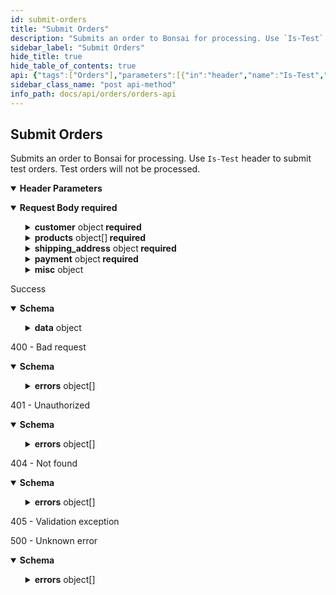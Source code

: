 ```yaml
---
id: submit-orders
title: "Submit Orders"
description: "Submits an order to Bonsai for processing. Use `Is-Test` header to submit test orders. Test orders will not be processed."
sidebar_label: "Submit Orders"
hide_title: true
hide_table_of_contents: true
api: {"tags":["Orders"],"parameters":[{"in":"header","name":"Is-Test","required":false,"schema":{"type":"string","enum":["snVkcxXoVy*FJbka6L9w"]}}],"requestBody":{"content":{"application/json":{"schema":{"type":"object","required":["customer","products","shipping_address","payment"],"properties":{"customer_id":{"type":"string","nullable":true,"description":"Unique customer identifier.","example":"7513594"},"customer":{"type":"object","required":["email","first_name","last_name"],"properties":{"email":{"type":"string","format":"email","description":"Customer email address. We will be using this email to update the customer about their order","example":"qa@shopbonsai.ca"},"first_name":{"type":"string","description":"Customer first name.","example":"Eddy"},"last_name":{"type":"string","description":"Customer last name.","example":"Bonsai"}}},"products":{"type":"array","minItems":1,"items":{"type":"object","required":["public_id","variant_id","quantity"],"properties":{"public_id":{"type":"string","description":"ID of the product","example":"clad6pg5z00eu012gfz7hfm92"},"variant_id":{"type":"string","description":"ID of the product variant.","example":"M00679529706740"},"quantity":{"type":"number","format":"float","minimum":1,"description":"Quantity of the product variant in the cart","example":1}}}},"shipping_address":{"type":"object","required":["first_name","last_name","address1","city","country","zip"],"properties":{"first_name":{"type":"string","description":"Customer first name.","example":"Eddy"},"last_name":{"type":"string","description":"Customer last name.","example":"Bonsai"},"address1":{"type":"string","description":"The street address of the shipping address.","example":"351 E 103rd St"},"address2":{"type":"string","nullable":true,"description":"An optional additional field for the street address of the shipping address.","example":"Whitecastle"},"city":{"type":"string","description":"The city, town, or village of the shipping address.","example":"New York"},"country":{"type":"string","description":"The two-letter code (ISO 3166-1 format) for the country of the shipping address.","example":"US"},"name":{"type":"string","description":"Full name.","example":"Eddy Bonsai"},"province":{"type":"string","nullable":true,"description":"The two-letter abbreviation of the region of the shipping address.","example":"NY"},"phone":{"type":"string","description":"The phone number at the shipping address.","example":"555-625-1199"},"zip":{"type":"string","description":"The postal code (zip, postcode, Eircode, …) of the shipping address.","example":"10029"}}},"payment":{"type":"object","required":["method","token"],"properties":{"method":{"type":"string","enum":["credit card","afterpay","external payment"],"description":"Payment method used to pay for the order.","example":"credit card"},"token":{"type":"string","description":"Stripe token for the payment","example":"tok_us"},"amounts":{"type":"object","required":["shipping","taxes","goods"],"properties":{"shipping":{"type":"number","format":"float","description":"Total amount of shipping costs."},"taxes":{"type":"number","format":"float","description":"The amount of taxes to be paid, in dollars."},"goods":{"type":"number","format":"float","description":"The amount of goods to be paid, in dollars."}},"description":"Amounts for the order. Required only for `external payment` method."}}},"misc":{"type":"object","properties":{"data":{"type":"object","properties":{}}},"description":"Miscellaneous data for the order. For example, analytics data."}}}}},"required":true},"responses":{"200":{"description":"Success","content":{"application/json":{"schema":{"properties":{"data":{"type":"object","required":["customer"],"properties":{"marketing":{"type":"object","properties":{"buyer_accepts_marketing":{"type":"boolean"}}},"customer":{"type":"object","required":["email","first_name","last_name"],"properties":{"email":{"type":"string","format":"email","description":"Customer email address. We will be using this email to update the customer about their order","example":"qa@shopbonsai.ca"},"first_name":{"type":"string","description":"Customer first name.","example":"Eddy"},"last_name":{"type":"string","description":"Customer last name.","example":"Bonsai"}}},"financial_status":{"type":"string","enum":["authorized","paid","partially_paid","partially_refunded","pending","voided"],"nullable":true,"description":"Financial status of order.","example":"authorized"},"fulfillment_status":{"type":"string","enum":["pending","fulfilled","Partially Fulfilled","cancelled","sent to merchant","failed (merchant)","failed (unknown)","failed (payment)","cancelled (payment)","failed (payment validation)","payment successful","failed (inventory)","failed (inventory - related)"],"nullable":true,"description":"Whether order has been fulfilled.","example":"fulfilled"},"email":{"type":"string","format":"email","description":"Email of the customer","example":"qa@shopbonsai.ca"},"shipping_address":{"type":"object","required":["first_name","last_name","address1","city","country","zip"],"properties":{"first_name":{"type":"string","description":"Customer first name.","example":"Eddy"},"last_name":{"type":"string","description":"Customer last name.","example":"Bonsai"},"address1":{"type":"string","description":"The street address of the shipping address.","example":"351 E 103rd St"},"address2":{"type":"string","nullable":true,"description":"An optional additional field for the street address of the shipping address.","example":"Whitecastle"},"city":{"type":"string","description":"The city, town, or village of the shipping address.","example":"New York"},"country":{"type":"string","description":"The two-letter code (ISO 3166-1 format) for the country of the shipping address.","example":"US"},"name":{"type":"string","description":"Full name.","example":"Eddy Bonsai"},"province":{"type":"string","nullable":true,"description":"The two-letter abbreviation of the region of the shipping address.","example":"NY"},"phone":{"type":"string","description":"The phone number at the shipping address.","example":"555-625-1199"},"zip":{"type":"string","description":"The postal code (zip, postcode, Eircode, …) of the shipping address.","example":"10029"}}},"shipping_lines":{"type":"object","required":["title","code","price","source"],"properties":{"title":{"type":"string","description":"The title of the shipping method.","example":"Small Packet International Air"},"code":{"type":"string","description":"A reference to the shipping method.","example":"INT.TP"},"price":{"type":"number","format":"float","description":"The price of this shipping method in the shop currency. Can not be negative.","example":20},"source":{"type":"string","description":"The source of the shipping method.","example":"canada_post"},"tax":{"type":"number","format":"float","nullable":true,"description":"Taxes for a specific shipping line.","example":12.45}}},"duties_lines":{"type":"object","properties":{"title":{"type":"string","description":"Specific type of duties","example":"FL county duty"},"price":{"type":"number","format":"float","description":"Amount for duties.","example":12.45},"currency":{"type":"string","description":"The three-letter code (ISO 4217 format) for the shop currency.","example":"CAD"}}},"metafields":{"type":"array","items":{"type":"object","properties":{"key":{"type":"string","description":"The name of the metafield.","example":"warehouse"},"value":{"type":"string","description":"The information to be stored as metadata.","example":"25"},"value_type":{"type":"string","description":"The metafield information type. Valid values: string, integer, json_string.","example":"integer"},"namespace":{"type":"string","description":"A container for a set of metafields.","example":"inventory"}}}},"line_items":{"type":"array","items":{"type":"object","required":["name","product_id","variant_id","public_id","price","quantity","requires_shipping"],"properties":{"name":{"type":"string","description":"The title of the product.","example":"Nike Air Jordan"},"product_id":{"type":"string","description":"Unique product identifier.","example":"7513594"},"variant_sku":{"type":"string","nullable":true,"description":"variant sku.","example":"7513594"},"variant_id":{"type":"string","description":"The ID of the product variant.","example":"4264112"},"public_id":{"type":"string","description":"Public id of line item.","example":"cjld2cyuq0000t3rmniod1foy"},"price":{"type":"number","format":"float","description":"The price of the item before discounts have been applied in the shop currency.","example":10},"quantity":{"type":"number","format":"float","description":"The number of items that were purchased.","example":1},"requires_shipping":{"type":"boolean","description":"Indicate whether product requires shipping.","example":true},"properties":{"type":"object","properties":{"name":{"type":"string","description":"Name of product property.","example":"custom engraving"},"value":{"type":"string","description":"Value of product property.","example":"Happy Birthday Mom!"}}}}}},"currency":{"type":"string","description":"The three-letter code (ISO 4217 format) for the shop currency.","example":"CAD"},"public_id":{"type":"string","description":"Public id of customer order.","example":"cjld2cyuq0000t3rmniod1foy"},"note_attributes":{"type":"array","items":{"type":"object","properties":{"name":{"type":"string","description":"Unique name for order note.","example":"remark"},"value":{"type":"string","description":"Actual note value.","example":"Customer changed their mind."}}}},"token":{"type":"string","description":"A unique token for the order.","example":"b1946ac92492d2347c6235b4d2611184"},"discount_codes":{"type":"array","items":{"type":"object","properties":{"amount":{"type":"number","format":"float","description":"Discount amount.","example":12},"type":{"type":"string","description":"Discount type.","example":"fixed_amount"},"code":{"type":"string","description":"The discount code that customers use at checkout.","example":"SUMMERSALE10OFF"}}}},"merchant_revenue":{"type":"number","format":"float","description":"Merchant revenue.","example":17.98},"total_tax":{"type":"number","format":"float","description":"Total amount of taxes to be paid.","example":12.25},"raw_order":{"description":"Original order details.","example":"{ _id: ... }"},"merchant_country":{"type":"string","description":"The merchant country.","example":"CA"},"partner_id":{"type":"string","description":"This is the public ID of the partner that the sale will be attributed to.","example":"ck865cyk00000xlzo0ftpawme"},"incrementalId":{"type":"number","format":"float","description":"Send an order number if needed.","example":25465},"billing_address":{"type":"object","required":["first_name","last_name","address1","city","country","zip"],"properties":{"first_name":{"type":"string","description":"Customer first name.","example":"Eddy"},"last_name":{"type":"string","description":"Customer last name.","example":"Bonsai"},"address1":{"type":"string","description":"The street address of the shipping address.","example":"351 E 103rd St"},"address2":{"type":"string","nullable":true,"description":"An optional additional field for the street address of the shipping address.","example":"Whitecastle"},"city":{"type":"string","description":"The city, town, or village of the shipping address.","example":"New York"},"country":{"type":"string","description":"The two-letter code (ISO 3166-1 format) for the country of the shipping address.","example":"US"},"name":{"type":"string","description":"Full name.","example":"Eddy Bonsai"},"province":{"type":"string","nullable":true,"description":"The two-letter abbreviation of the region of the shipping address.","example":"NY"},"phone":{"type":"string","description":"The phone number at the shipping address.","example":"555-625-1199"},"zip":{"type":"string","description":"The postal code (zip, postcode, Eircode, …) of the shipping address.","example":"10029"}}}}}},"type":"object"}}}},"400":{"description":"400 - Bad request","content":{"application/json":{"schema":{"type":"object","properties":{"errors":{"type":"array","items":{"type":"object","required":["status","detail","title"],"properties":{"status":{"type":"number","format":"float","example":500},"detail":{"type":"string","nullable":true,"example":"Fatal issue"},"title":{"type":"string","example":"Unknown error"}},"example":{"status":400,"detail":"","title":"Bad input request"}}}},"description":"Provided input is invalid"}}}},"401":{"description":"401 - Unauthorized","content":{"application/json":{"schema":{"type":"object","properties":{"errors":{"type":"array","items":{"type":"object","required":["status","detail","title"],"properties":{"status":{"type":"number","format":"float","example":500},"detail":{"type":"string","nullable":true,"example":"Fatal issue"},"title":{"type":"string","example":"Unknown error"}},"example":{"status":401,"detail":"","title":"Authentication information is missing or invalid"}}}},"description":"Authentication information is missing or invalid"}}}},"404":{"description":"404 - Not found","content":{"application/json":{"schema":{"type":"object","properties":{"errors":{"type":"array","items":{"type":"object","required":["status","detail","title"],"properties":{"status":{"type":"number","format":"float","example":500},"detail":{"type":"string","nullable":true,"example":"Fatal issue"},"title":{"type":"string","example":"Unknown error"}},"example":{"status":404,"detail":"","title":"Not Found"}}}},"description":"Not Found"}}}},"405":{"description":"405 - Validation exception"},"5XX":{"description":"500 - Unknown error","content":{"application/json":{"schema":{"type":"object","properties":{"errors":{"type":"array","items":{"type":"object","required":["status","detail","title"],"properties":{"status":{"type":"number","format":"float","example":500},"detail":{"type":"string","nullable":true,"example":"Fatal issue"},"title":{"type":"string","example":"Unknown error"}},"example":{"status":500,"detail":"","title":"Unknown error"}}}},"description":"Unknown error"}}}}},"description":"Submits an order to Bonsai for processing. Use `Is-Test` header to submit test orders. Test orders will not be processed.","method":"post","path":"/V1/submit","servers":[{"url":"https://api.shopbonsai.ca/orders"}],"security":[{"APIKeyHeader":[]}],"securitySchemes":{"APIKeyHeader":{"type":"apiKey","name":"API-Key","in":"header"}},"jsonRequestBodyExample":{"customer_id":"7513594","customer":{"email":"qa@shopbonsai.ca","first_name":"Eddy","last_name":"Bonsai"},"products":[{"public_id":"clad6pg5z00eu012gfz7hfm92","variant_id":"M00679529706740","quantity":1}],"shipping_address":{"first_name":"Eddy","last_name":"Bonsai","address1":"351 E 103rd St","address2":"Whitecastle","city":"New York","country":"US","name":"Eddy Bonsai","province":"NY","phone":"555-625-1199","zip":"10029"},"payment":{"method":"credit card","token":"tok_us","amounts":{"shipping":0,"taxes":0,"goods":0}},"misc":{"data":{}}},"info":{"title":"Orders API","description":"Defines the APIs that are accessed by External Stores","version":"1.21.41","contact":{"email":"developers@shopbonsai.ca"}},"postman":{"name":"Submit Orders","description":{"content":"Submits an order to Bonsai for processing. Use `Is-Test` header to submit test orders. Test orders will not be processed.","type":"text/plain"},"url":{"path":["V1","submit"],"host":["{{baseUrl}}"],"query":[],"variable":[]},"header":[{"disabled":false,"description":{"content":"","type":"text/plain"},"key":"Is-Test","value":""},{"key":"Content-Type","value":"application/json"},{"key":"Accept","value":"application/json"}],"method":"POST","body":{"mode":"raw","raw":"\"\"","options":{"raw":{"language":"json"}}}}}
sidebar_class_name: "post api-method"
info_path: docs/api/orders/orders-api
---
```



## Submit Orders



Submits an order to Bonsai for processing. Use `Is-Test` header to submit test orders. Test orders will not be processed.

<details style={{"marginBottom":"1rem"}} data-collapsed={false} open={true}><summary style={{}}><strong>Header Parameters</strong></summary><div><ul><ParamsItem className={"paramsItem"} param={{"in":"header","name":"Is-Test","required":false,"schema":{"type":"string","enum":["snVkcxXoVy*FJbka6L9w"]}}}></ParamsItem></ul></div></details><MimeTabs><TabItem label={"application/json"} value={"application/json-schema"}><details style={{}} data-collapsed={false} open={true}><summary style={{"textAlign":"left"}}><strong>Request Body</strong><strong style={{"fontSize":"var(--ifm-code-font-size)","color":"var(--openapi-required)"}}> required</strong></summary><div style={{"textAlign":"left","marginLeft":"1rem"}}></div><ul style={{"marginLeft":"1rem"}}><SchemaItem collapsible={false} name={"customer_id"} required={false} schemaDescription={"Unique customer identifier."} schemaName={"string"} qualifierMessage={undefined} defaultValue={undefined}></SchemaItem><SchemaItem collapsible={true} className={"schemaItem"}><details style={{}}><summary style={{}}><strong>customer</strong><span style={{"opacity":"0.6"}}> object</span><strong style={{"fontSize":"var(--ifm-code-font-size)","color":"var(--openapi-required)"}}> required</strong></summary><div style={{"marginLeft":"1rem"}}><SchemaItem collapsible={false} name={"email"} required={true} schemaDescription={"Customer email address. We will be using this email to update the customer about their order"} schemaName={"email"} qualifierMessage={undefined} defaultValue={undefined}></SchemaItem><SchemaItem collapsible={false} name={"first_name"} required={true} schemaDescription={"Customer first name."} schemaName={"string"} qualifierMessage={undefined} defaultValue={undefined}></SchemaItem><SchemaItem collapsible={false} name={"last_name"} required={true} schemaDescription={"Customer last name."} schemaName={"string"} qualifierMessage={undefined} defaultValue={undefined}></SchemaItem></div></details></SchemaItem><SchemaItem collapsible={true} className={"schemaItem"}><details style={{}}><summary style={{}}><strong>products</strong><span style={{"opacity":"0.6"}}> object[]</span><strong style={{"fontSize":"var(--ifm-code-font-size)","color":"var(--openapi-required)"}}> required</strong></summary><div style={{"marginLeft":"1rem"}}><div style={{"marginTop":".5rem","marginBottom":".5rem"}}>

**Possible values:** `>= 1`

</div><SchemaItem collapsible={false} name={"public_id"} required={true} schemaDescription={"ID of the product"} schemaName={"string"} qualifierMessage={undefined} defaultValue={undefined}></SchemaItem><SchemaItem collapsible={false} name={"variant_id"} required={true} schemaDescription={"ID of the product variant."} schemaName={"string"} qualifierMessage={undefined} defaultValue={undefined}></SchemaItem><SchemaItem collapsible={false} name={"quantity"} required={true} schemaDescription={"Quantity of the product variant in the cart"} schemaName={"float"} qualifierMessage={"**Possible values:** `>= 1`"} defaultValue={undefined}></SchemaItem></div></details></SchemaItem><SchemaItem collapsible={true} className={"schemaItem"}><details style={{}}><summary style={{}}><strong>shipping_address</strong><span style={{"opacity":"0.6"}}> object</span><strong style={{"fontSize":"var(--ifm-code-font-size)","color":"var(--openapi-required)"}}> required</strong></summary><div style={{"marginLeft":"1rem"}}><SchemaItem collapsible={false} name={"first_name"} required={true} schemaDescription={"Customer first name."} schemaName={"string"} qualifierMessage={undefined} defaultValue={undefined}></SchemaItem><SchemaItem collapsible={false} name={"last_name"} required={true} schemaDescription={"Customer last name."} schemaName={"string"} qualifierMessage={undefined} defaultValue={undefined}></SchemaItem><SchemaItem collapsible={false} name={"address1"} required={true} schemaDescription={"The street address of the shipping address."} schemaName={"string"} qualifierMessage={undefined} defaultValue={undefined}></SchemaItem><SchemaItem collapsible={false} name={"address2"} required={false} schemaDescription={"An optional additional field for the street address of the shipping address."} schemaName={"string"} qualifierMessage={undefined} defaultValue={undefined}></SchemaItem><SchemaItem collapsible={false} name={"city"} required={true} schemaDescription={"The city, town, or village of the shipping address."} schemaName={"string"} qualifierMessage={undefined} defaultValue={undefined}></SchemaItem><SchemaItem collapsible={false} name={"country"} required={true} schemaDescription={"The two-letter code (ISO 3166-1 format) for the country of the shipping address."} schemaName={"string"} qualifierMessage={undefined} defaultValue={undefined}></SchemaItem><SchemaItem collapsible={false} name={"name"} required={false} schemaDescription={"Full name."} schemaName={"string"} qualifierMessage={undefined} defaultValue={undefined}></SchemaItem><SchemaItem collapsible={false} name={"province"} required={false} schemaDescription={"The two-letter abbreviation of the region of the shipping address."} schemaName={"string"} qualifierMessage={undefined} defaultValue={undefined}></SchemaItem><SchemaItem collapsible={false} name={"phone"} required={false} schemaDescription={"The phone number at the shipping address."} schemaName={"string"} qualifierMessage={undefined} defaultValue={undefined}></SchemaItem><SchemaItem collapsible={false} name={"zip"} required={true} schemaDescription={"The postal code (zip, postcode, Eircode, …) of the shipping address."} schemaName={"string"} qualifierMessage={undefined} defaultValue={undefined}></SchemaItem></div></details></SchemaItem><SchemaItem collapsible={true} className={"schemaItem"}><details style={{}}><summary style={{}}><strong>payment</strong><span style={{"opacity":"0.6"}}> object</span><strong style={{"fontSize":"var(--ifm-code-font-size)","color":"var(--openapi-required)"}}> required</strong></summary><div style={{"marginLeft":"1rem"}}><SchemaItem collapsible={false} name={"method"} required={true} schemaDescription={"Payment method used to pay for the order."} schemaName={"string"} qualifierMessage={"**Possible values:** [`credit card`, `afterpay`, `external payment`]"} defaultValue={undefined}></SchemaItem><SchemaItem collapsible={false} name={"token"} required={true} schemaDescription={"Stripe token for the payment"} schemaName={"string"} qualifierMessage={undefined} defaultValue={undefined}></SchemaItem><SchemaItem collapsible={true} className={"schemaItem"}><details style={{}}><summary style={{}}><strong>amounts</strong><span style={{"opacity":"0.6"}}> object</span></summary><div style={{"marginLeft":"1rem"}}><div style={{"marginTop":".5rem","marginBottom":".5rem"}}>

Amounts for the order. Required only for `external payment` method.

</div><SchemaItem collapsible={false} name={"shipping"} required={true} schemaDescription={"Total amount of shipping costs."} schemaName={"float"} qualifierMessage={undefined} defaultValue={undefined}></SchemaItem><SchemaItem collapsible={false} name={"taxes"} required={true} schemaDescription={"The amount of taxes to be paid, in dollars."} schemaName={"float"} qualifierMessage={undefined} defaultValue={undefined}></SchemaItem><SchemaItem collapsible={false} name={"goods"} required={true} schemaDescription={"The amount of goods to be paid, in dollars."} schemaName={"float"} qualifierMessage={undefined} defaultValue={undefined}></SchemaItem></div></details></SchemaItem></div></details></SchemaItem><SchemaItem collapsible={true} className={"schemaItem"}><details style={{}}><summary style={{}}><strong>misc</strong><span style={{"opacity":"0.6"}}> object</span></summary><div style={{"marginLeft":"1rem"}}><div style={{"marginTop":".5rem","marginBottom":".5rem"}}>

Miscellaneous data for the order. For example, analytics data.

</div><SchemaItem collapsible={true} className={"schemaItem"}><details style={{}}><summary style={{}}><strong>data</strong><span style={{"opacity":"0.6"}}> object</span></summary><div style={{"marginLeft":"1rem"}}></div></details></SchemaItem></div></details></SchemaItem></ul></details></TabItem></MimeTabs><div><ApiTabs><TabItem label={"200"} value={"200"}><div>

Success

</div><div><MimeTabs schemaType={"response"}><TabItem label={"application/json"} value={"application/json"}><SchemaTabs><TabItem label={"Schema"} value={"Schema"}><details style={{}} data-collapsed={false} open={true}><summary style={{"textAlign":"left"}}><strong>Schema</strong></summary><div style={{"textAlign":"left","marginLeft":"1rem"}}></div><ul style={{"marginLeft":"1rem"}}><SchemaItem collapsible={true} className={"schemaItem"}><details style={{}}><summary style={{}}><strong>data</strong><span style={{"opacity":"0.6"}}> object</span></summary><div style={{"marginLeft":"1rem"}}><SchemaItem collapsible={true} className={"schemaItem"}><details style={{}}><summary style={{}}><strong>marketing</strong><span style={{"opacity":"0.6"}}> object</span></summary><div style={{"marginLeft":"1rem"}}><SchemaItem collapsible={false} name={"buyer_accepts_marketing"} required={false} schemaDescription={undefined} schemaName={"boolean"} qualifierMessage={undefined} defaultValue={undefined}></SchemaItem></div></details></SchemaItem><SchemaItem collapsible={true} className={"schemaItem"}><details style={{}}><summary style={{}}><strong>customer</strong><span style={{"opacity":"0.6"}}> object</span></summary><div style={{"marginLeft":"1rem"}}><SchemaItem collapsible={false} name={"email"} required={false} schemaDescription={"Customer email address. We will be using this email to update the customer about their order"} schemaName={"email"} qualifierMessage={undefined} defaultValue={undefined}></SchemaItem><SchemaItem collapsible={false} name={"first_name"} required={false} schemaDescription={"Customer first name."} schemaName={"string"} qualifierMessage={undefined} defaultValue={undefined}></SchemaItem><SchemaItem collapsible={false} name={"last_name"} required={false} schemaDescription={"Customer last name."} schemaName={"string"} qualifierMessage={undefined} defaultValue={undefined}></SchemaItem></div></details></SchemaItem><SchemaItem collapsible={false} name={"financial_status"} required={false} schemaDescription={"Financial status of order."} schemaName={"string"} qualifierMessage={"**Possible values:** [`authorized`, `paid`, `partially_paid`, `partially_refunded`, `pending`, `voided`]"} defaultValue={undefined}></SchemaItem><SchemaItem collapsible={false} name={"fulfillment_status"} required={false} schemaDescription={"Whether order has been fulfilled."} schemaName={"string"} qualifierMessage={"**Possible values:** [`pending`, `fulfilled`, `Partially Fulfilled`, `cancelled`, `sent to merchant`, `failed (merchant)`, `failed (unknown)`, `failed (payment)`, `cancelled (payment)`, `failed (payment validation)`, `payment successful`, `failed (inventory)`, `failed (inventory - related)`]"} defaultValue={undefined}></SchemaItem><SchemaItem collapsible={false} name={"email"} required={false} schemaDescription={"Email of the customer"} schemaName={"email"} qualifierMessage={undefined} defaultValue={undefined}></SchemaItem><SchemaItem collapsible={true} className={"schemaItem"}><details style={{}}><summary style={{}}><strong>shipping_address</strong><span style={{"opacity":"0.6"}}> object</span></summary><div style={{"marginLeft":"1rem"}}><SchemaItem collapsible={false} name={"first_name"} required={false} schemaDescription={"Customer first name."} schemaName={"string"} qualifierMessage={undefined} defaultValue={undefined}></SchemaItem><SchemaItem collapsible={false} name={"last_name"} required={false} schemaDescription={"Customer last name."} schemaName={"string"} qualifierMessage={undefined} defaultValue={undefined}></SchemaItem><SchemaItem collapsible={false} name={"address1"} required={false} schemaDescription={"The street address of the shipping address."} schemaName={"string"} qualifierMessage={undefined} defaultValue={undefined}></SchemaItem><SchemaItem collapsible={false} name={"address2"} required={false} schemaDescription={"An optional additional field for the street address of the shipping address."} schemaName={"string"} qualifierMessage={undefined} defaultValue={undefined}></SchemaItem><SchemaItem collapsible={false} name={"city"} required={false} schemaDescription={"The city, town, or village of the shipping address."} schemaName={"string"} qualifierMessage={undefined} defaultValue={undefined}></SchemaItem><SchemaItem collapsible={false} name={"country"} required={false} schemaDescription={"The two-letter code (ISO 3166-1 format) for the country of the shipping address."} schemaName={"string"} qualifierMessage={undefined} defaultValue={undefined}></SchemaItem><SchemaItem collapsible={false} name={"name"} required={false} schemaDescription={"Full name."} schemaName={"string"} qualifierMessage={undefined} defaultValue={undefined}></SchemaItem><SchemaItem collapsible={false} name={"province"} required={false} schemaDescription={"The two-letter abbreviation of the region of the shipping address."} schemaName={"string"} qualifierMessage={undefined} defaultValue={undefined}></SchemaItem><SchemaItem collapsible={false} name={"phone"} required={false} schemaDescription={"The phone number at the shipping address."} schemaName={"string"} qualifierMessage={undefined} defaultValue={undefined}></SchemaItem><SchemaItem collapsible={false} name={"zip"} required={false} schemaDescription={"The postal code (zip, postcode, Eircode, …) of the shipping address."} schemaName={"string"} qualifierMessage={undefined} defaultValue={undefined}></SchemaItem></div></details></SchemaItem><SchemaItem collapsible={true} className={"schemaItem"}><details style={{}}><summary style={{}}><strong>shipping_lines</strong><span style={{"opacity":"0.6"}}> object</span></summary><div style={{"marginLeft":"1rem"}}><SchemaItem collapsible={false} name={"title"} required={false} schemaDescription={"The title of the shipping method."} schemaName={"string"} qualifierMessage={undefined} defaultValue={undefined}></SchemaItem><SchemaItem collapsible={false} name={"code"} required={false} schemaDescription={"A reference to the shipping method."} schemaName={"string"} qualifierMessage={undefined} defaultValue={undefined}></SchemaItem><SchemaItem collapsible={false} name={"price"} required={false} schemaDescription={"The price of this shipping method in the shop currency. Can not be negative."} schemaName={"float"} qualifierMessage={undefined} defaultValue={undefined}></SchemaItem><SchemaItem collapsible={false} name={"source"} required={false} schemaDescription={"The source of the shipping method."} schemaName={"string"} qualifierMessage={undefined} defaultValue={undefined}></SchemaItem><SchemaItem collapsible={false} name={"tax"} required={false} schemaDescription={"Taxes for a specific shipping line."} schemaName={"float"} qualifierMessage={undefined} defaultValue={undefined}></SchemaItem></div></details></SchemaItem><SchemaItem collapsible={true} className={"schemaItem"}><details style={{}}><summary style={{}}><strong>duties_lines</strong><span style={{"opacity":"0.6"}}> object</span></summary><div style={{"marginLeft":"1rem"}}><SchemaItem collapsible={false} name={"title"} required={false} schemaDescription={"Specific type of duties"} schemaName={"string"} qualifierMessage={undefined} defaultValue={undefined}></SchemaItem><SchemaItem collapsible={false} name={"price"} required={false} schemaDescription={"Amount for duties."} schemaName={"float"} qualifierMessage={undefined} defaultValue={undefined}></SchemaItem><SchemaItem collapsible={false} name={"currency"} required={false} schemaDescription={"The three-letter code (ISO 4217 format) for the shop currency."} schemaName={"string"} qualifierMessage={undefined} defaultValue={undefined}></SchemaItem></div></details></SchemaItem><SchemaItem collapsible={true} className={"schemaItem"}><details style={{}}><summary style={{}}><strong>metafields</strong><span style={{"opacity":"0.6"}}> object[]</span></summary><div style={{"marginLeft":"1rem"}}><SchemaItem collapsible={false} name={"key"} required={false} schemaDescription={"The name of the metafield."} schemaName={"string"} qualifierMessage={undefined} defaultValue={undefined}></SchemaItem><SchemaItem collapsible={false} name={"value"} required={false} schemaDescription={"The information to be stored as metadata."} schemaName={"string"} qualifierMessage={undefined} defaultValue={undefined}></SchemaItem><SchemaItem collapsible={false} name={"value_type"} required={false} schemaDescription={"The metafield information type. Valid values: string, integer, json_string."} schemaName={"string"} qualifierMessage={undefined} defaultValue={undefined}></SchemaItem><SchemaItem collapsible={false} name={"namespace"} required={false} schemaDescription={"A container for a set of metafields."} schemaName={"string"} qualifierMessage={undefined} defaultValue={undefined}></SchemaItem></div></details></SchemaItem><SchemaItem collapsible={true} className={"schemaItem"}><details style={{}}><summary style={{}}><strong>line_items</strong><span style={{"opacity":"0.6"}}> object[]</span></summary><div style={{"marginLeft":"1rem"}}><SchemaItem collapsible={false} name={"name"} required={false} schemaDescription={"The title of the product."} schemaName={"string"} qualifierMessage={undefined} defaultValue={undefined}></SchemaItem><SchemaItem collapsible={false} name={"product_id"} required={false} schemaDescription={"Unique product identifier."} schemaName={"string"} qualifierMessage={undefined} defaultValue={undefined}></SchemaItem><SchemaItem collapsible={false} name={"variant_sku"} required={false} schemaDescription={"variant sku."} schemaName={"string"} qualifierMessage={undefined} defaultValue={undefined}></SchemaItem><SchemaItem collapsible={false} name={"variant_id"} required={false} schemaDescription={"The ID of the product variant."} schemaName={"string"} qualifierMessage={undefined} defaultValue={undefined}></SchemaItem><SchemaItem collapsible={false} name={"public_id"} required={false} schemaDescription={"Public id of line item."} schemaName={"string"} qualifierMessage={undefined} defaultValue={undefined}></SchemaItem><SchemaItem collapsible={false} name={"price"} required={false} schemaDescription={"The price of the item before discounts have been applied in the shop currency."} schemaName={"float"} qualifierMessage={undefined} defaultValue={undefined}></SchemaItem><SchemaItem collapsible={false} name={"quantity"} required={false} schemaDescription={"The number of items that were purchased."} schemaName={"float"} qualifierMessage={undefined} defaultValue={undefined}></SchemaItem><SchemaItem collapsible={false} name={"requires_shipping"} required={false} schemaDescription={"Indicate whether product requires shipping."} schemaName={"boolean"} qualifierMessage={undefined} defaultValue={undefined}></SchemaItem><SchemaItem collapsible={true} className={"schemaItem"}><details style={{}}><summary style={{}}><strong>properties</strong><span style={{"opacity":"0.6"}}> object</span></summary><div style={{"marginLeft":"1rem"}}><SchemaItem collapsible={false} name={"name"} required={false} schemaDescription={"Name of product property."} schemaName={"string"} qualifierMessage={undefined} defaultValue={undefined}></SchemaItem><SchemaItem collapsible={false} name={"value"} required={false} schemaDescription={"Value of product property."} schemaName={"string"} qualifierMessage={undefined} defaultValue={undefined}></SchemaItem></div></details></SchemaItem></div></details></SchemaItem><SchemaItem collapsible={false} name={"currency"} required={false} schemaDescription={"The three-letter code (ISO 4217 format) for the shop currency."} schemaName={"string"} qualifierMessage={undefined} defaultValue={undefined}></SchemaItem><SchemaItem collapsible={false} name={"public_id"} required={false} schemaDescription={"Public id of customer order."} schemaName={"string"} qualifierMessage={undefined} defaultValue={undefined}></SchemaItem><SchemaItem collapsible={true} className={"schemaItem"}><details style={{}}><summary style={{}}><strong>note_attributes</strong><span style={{"opacity":"0.6"}}> object[]</span></summary><div style={{"marginLeft":"1rem"}}><SchemaItem collapsible={false} name={"name"} required={false} schemaDescription={"Unique name for order note."} schemaName={"string"} qualifierMessage={undefined} defaultValue={undefined}></SchemaItem><SchemaItem collapsible={false} name={"value"} required={false} schemaDescription={"Actual note value."} schemaName={"string"} qualifierMessage={undefined} defaultValue={undefined}></SchemaItem></div></details></SchemaItem><SchemaItem collapsible={false} name={"token"} required={false} schemaDescription={"A unique token for the order."} schemaName={"string"} qualifierMessage={undefined} defaultValue={undefined}></SchemaItem><SchemaItem collapsible={true} className={"schemaItem"}><details style={{}}><summary style={{}}><strong>discount_codes</strong><span style={{"opacity":"0.6"}}> object[]</span></summary><div style={{"marginLeft":"1rem"}}><SchemaItem collapsible={false} name={"amount"} required={false} schemaDescription={"Discount amount."} schemaName={"float"} qualifierMessage={undefined} defaultValue={undefined}></SchemaItem><SchemaItem collapsible={false} name={"type"} required={false} schemaDescription={"Discount type."} schemaName={"string"} qualifierMessage={undefined} defaultValue={undefined}></SchemaItem><SchemaItem collapsible={false} name={"code"} required={false} schemaDescription={"The discount code that customers use at checkout."} schemaName={"string"} qualifierMessage={undefined} defaultValue={undefined}></SchemaItem></div></details></SchemaItem><SchemaItem collapsible={false} name={"merchant_revenue"} required={false} schemaDescription={"Merchant revenue."} schemaName={"float"} qualifierMessage={undefined} defaultValue={undefined}></SchemaItem><SchemaItem collapsible={false} name={"total_tax"} required={false} schemaDescription={"Total amount of taxes to be paid."} schemaName={"float"} qualifierMessage={undefined} defaultValue={undefined}></SchemaItem><SchemaItem collapsible={false} name={"raw_order"} required={false} schemaDescription={"Original order details."} schemaName={""} qualifierMessage={undefined} defaultValue={undefined}></SchemaItem><SchemaItem collapsible={false} name={"merchant_country"} required={false} schemaDescription={"The merchant country."} schemaName={"string"} qualifierMessage={undefined} defaultValue={undefined}></SchemaItem><SchemaItem collapsible={false} name={"partner_id"} required={false} schemaDescription={"This is the public ID of the partner that the sale will be attributed to."} schemaName={"string"} qualifierMessage={undefined} defaultValue={undefined}></SchemaItem><SchemaItem collapsible={false} name={"incrementalId"} required={false} schemaDescription={"Send an order number if needed."} schemaName={"float"} qualifierMessage={undefined} defaultValue={undefined}></SchemaItem><SchemaItem collapsible={true} className={"schemaItem"}><details style={{}}><summary style={{}}><strong>billing_address</strong><span style={{"opacity":"0.6"}}> object</span></summary><div style={{"marginLeft":"1rem"}}><SchemaItem collapsible={false} name={"first_name"} required={false} schemaDescription={"Customer first name."} schemaName={"string"} qualifierMessage={undefined} defaultValue={undefined}></SchemaItem><SchemaItem collapsible={false} name={"last_name"} required={false} schemaDescription={"Customer last name."} schemaName={"string"} qualifierMessage={undefined} defaultValue={undefined}></SchemaItem><SchemaItem collapsible={false} name={"address1"} required={false} schemaDescription={"The street address of the shipping address."} schemaName={"string"} qualifierMessage={undefined} defaultValue={undefined}></SchemaItem><SchemaItem collapsible={false} name={"address2"} required={false} schemaDescription={"An optional additional field for the street address of the shipping address."} schemaName={"string"} qualifierMessage={undefined} defaultValue={undefined}></SchemaItem><SchemaItem collapsible={false} name={"city"} required={false} schemaDescription={"The city, town, or village of the shipping address."} schemaName={"string"} qualifierMessage={undefined} defaultValue={undefined}></SchemaItem><SchemaItem collapsible={false} name={"country"} required={false} schemaDescription={"The two-letter code (ISO 3166-1 format) for the country of the shipping address."} schemaName={"string"} qualifierMessage={undefined} defaultValue={undefined}></SchemaItem><SchemaItem collapsible={false} name={"name"} required={false} schemaDescription={"Full name."} schemaName={"string"} qualifierMessage={undefined} defaultValue={undefined}></SchemaItem><SchemaItem collapsible={false} name={"province"} required={false} schemaDescription={"The two-letter abbreviation of the region of the shipping address."} schemaName={"string"} qualifierMessage={undefined} defaultValue={undefined}></SchemaItem><SchemaItem collapsible={false} name={"phone"} required={false} schemaDescription={"The phone number at the shipping address."} schemaName={"string"} qualifierMessage={undefined} defaultValue={undefined}></SchemaItem><SchemaItem collapsible={false} name={"zip"} required={false} schemaDescription={"The postal code (zip, postcode, Eircode, …) of the shipping address."} schemaName={"string"} qualifierMessage={undefined} defaultValue={undefined}></SchemaItem></div></details></SchemaItem></div></details></SchemaItem></ul></details></TabItem><TabItem label={"Example (from schema)"} value={"Example (from schema)"}><ResponseSamples responseExample={"{\n  \"data\": {\n    \"marketing\": {\n      \"buyer_accepts_marketing\": true\n    },\n    \"customer\": {\n      \"email\": \"qa@shopbonsai.ca\",\n      \"first_name\": \"Eddy\",\n      \"last_name\": \"Bonsai\"\n    },\n    \"financial_status\": \"authorized\",\n    \"fulfillment_status\": \"fulfilled\",\n    \"email\": \"qa@shopbonsai.ca\",\n    \"shipping_address\": {\n      \"first_name\": \"Eddy\",\n      \"last_name\": \"Bonsai\",\n      \"address1\": \"351 E 103rd St\",\n      \"address2\": \"Whitecastle\",\n      \"city\": \"New York\",\n      \"country\": \"US\",\n      \"name\": \"Eddy Bonsai\",\n      \"province\": \"NY\",\n      \"phone\": \"555-625-1199\",\n      \"zip\": \"10029\"\n    },\n    \"shipping_lines\": {\n      \"title\": \"Small Packet International Air\",\n      \"code\": \"INT.TP\",\n      \"price\": 20,\n      \"source\": \"canada_post\",\n      \"tax\": 12.45\n    },\n    \"duties_lines\": {\n      \"title\": \"FL county duty\",\n      \"price\": 12.45,\n      \"currency\": \"CAD\"\n    },\n    \"metafields\": [\n      {\n        \"key\": \"warehouse\",\n        \"value\": \"25\",\n        \"value_type\": \"integer\",\n        \"namespace\": \"inventory\"\n      }\n    ],\n    \"line_items\": [\n      {\n        \"name\": \"Nike Air Jordan\",\n        \"product_id\": \"7513594\",\n        \"variant_sku\": \"7513594\",\n        \"variant_id\": \"4264112\",\n        \"public_id\": \"cjld2cyuq0000t3rmniod1foy\",\n        \"price\": 10,\n        \"quantity\": 1,\n        \"requires_shipping\": true,\n        \"properties\": {\n          \"name\": \"custom engraving\",\n          \"value\": \"Happy Birthday Mom!\"\n        }\n      }\n    ],\n    \"currency\": \"CAD\",\n    \"public_id\": \"cjld2cyuq0000t3rmniod1foy\",\n    \"note_attributes\": [\n      {\n        \"name\": \"remark\",\n        \"value\": \"Customer changed their mind.\"\n      }\n    ],\n    \"token\": \"b1946ac92492d2347c6235b4d2611184\",\n    \"discount_codes\": [\n      {\n        \"amount\": 12,\n        \"type\": \"fixed_amount\",\n        \"code\": \"SUMMERSALE10OFF\"\n      }\n    ],\n    \"merchant_revenue\": 17.98,\n    \"total_tax\": 12.25,\n    \"raw_order\": \"{ _id: ... }\",\n    \"merchant_country\": \"CA\",\n    \"partner_id\": \"ck865cyk00000xlzo0ftpawme\",\n    \"incrementalId\": 25465,\n    \"billing_address\": {\n      \"first_name\": \"Eddy\",\n      \"last_name\": \"Bonsai\",\n      \"address1\": \"351 E 103rd St\",\n      \"address2\": \"Whitecastle\",\n      \"city\": \"New York\",\n      \"country\": \"US\",\n      \"name\": \"Eddy Bonsai\",\n      \"province\": \"NY\",\n      \"phone\": \"555-625-1199\",\n      \"zip\": \"10029\"\n    }\n  }\n}"} language={"json"}></ResponseSamples></TabItem></SchemaTabs></TabItem></MimeTabs></div></TabItem><TabItem label={"400"} value={"400"}><div>

400 - Bad request

</div><div><MimeTabs schemaType={"response"}><TabItem label={"application/json"} value={"application/json"}><SchemaTabs><TabItem label={"Schema"} value={"Schema"}><details style={{}} data-collapsed={false} open={true}><summary style={{"textAlign":"left"}}><strong>Schema</strong></summary><div style={{"textAlign":"left","marginLeft":"1rem"}}></div><ul style={{"marginLeft":"1rem"}}><SchemaItem collapsible={true} className={"schemaItem"}><details style={{}}><summary style={{}}><strong>errors</strong><span style={{"opacity":"0.6"}}> object[]</span></summary><div style={{"marginLeft":"1rem"}}><SchemaItem collapsible={false} name={"status"} required={false} schemaDescription={undefined} schemaName={"float"} qualifierMessage={undefined} defaultValue={undefined}></SchemaItem><SchemaItem collapsible={false} name={"detail"} required={false} schemaDescription={undefined} schemaName={"string"} qualifierMessage={undefined} defaultValue={undefined}></SchemaItem><SchemaItem collapsible={false} name={"title"} required={false} schemaDescription={undefined} schemaName={"string"} qualifierMessage={undefined} defaultValue={undefined}></SchemaItem></div></details></SchemaItem></ul></details></TabItem><TabItem label={"Example (from schema)"} value={"Example (from schema)"}><ResponseSamples responseExample={"{\n  \"errors\": [\n    {\n      \"status\": 400,\n      \"detail\": \"\",\n      \"title\": \"Bad input request\"\n    }\n  ]\n}"} language={"json"}></ResponseSamples></TabItem></SchemaTabs></TabItem></MimeTabs></div></TabItem><TabItem label={"401"} value={"401"}><div>

401 - Unauthorized

</div><div><MimeTabs schemaType={"response"}><TabItem label={"application/json"} value={"application/json"}><SchemaTabs><TabItem label={"Schema"} value={"Schema"}><details style={{}} data-collapsed={false} open={true}><summary style={{"textAlign":"left"}}><strong>Schema</strong></summary><div style={{"textAlign":"left","marginLeft":"1rem"}}></div><ul style={{"marginLeft":"1rem"}}><SchemaItem collapsible={true} className={"schemaItem"}><details style={{}}><summary style={{}}><strong>errors</strong><span style={{"opacity":"0.6"}}> object[]</span></summary><div style={{"marginLeft":"1rem"}}><SchemaItem collapsible={false} name={"status"} required={false} schemaDescription={undefined} schemaName={"float"} qualifierMessage={undefined} defaultValue={undefined}></SchemaItem><SchemaItem collapsible={false} name={"detail"} required={false} schemaDescription={undefined} schemaName={"string"} qualifierMessage={undefined} defaultValue={undefined}></SchemaItem><SchemaItem collapsible={false} name={"title"} required={false} schemaDescription={undefined} schemaName={"string"} qualifierMessage={undefined} defaultValue={undefined}></SchemaItem></div></details></SchemaItem></ul></details></TabItem><TabItem label={"Example (from schema)"} value={"Example (from schema)"}><ResponseSamples responseExample={"{\n  \"errors\": [\n    {\n      \"status\": 401,\n      \"detail\": \"\",\n      \"title\": \"Authentication information is missing or invalid\"\n    }\n  ]\n}"} language={"json"}></ResponseSamples></TabItem></SchemaTabs></TabItem></MimeTabs></div></TabItem><TabItem label={"404"} value={"404"}><div>

404 - Not found

</div><div><MimeTabs schemaType={"response"}><TabItem label={"application/json"} value={"application/json"}><SchemaTabs><TabItem label={"Schema"} value={"Schema"}><details style={{}} data-collapsed={false} open={true}><summary style={{"textAlign":"left"}}><strong>Schema</strong></summary><div style={{"textAlign":"left","marginLeft":"1rem"}}></div><ul style={{"marginLeft":"1rem"}}><SchemaItem collapsible={true} className={"schemaItem"}><details style={{}}><summary style={{}}><strong>errors</strong><span style={{"opacity":"0.6"}}> object[]</span></summary><div style={{"marginLeft":"1rem"}}><SchemaItem collapsible={false} name={"status"} required={false} schemaDescription={undefined} schemaName={"float"} qualifierMessage={undefined} defaultValue={undefined}></SchemaItem><SchemaItem collapsible={false} name={"detail"} required={false} schemaDescription={undefined} schemaName={"string"} qualifierMessage={undefined} defaultValue={undefined}></SchemaItem><SchemaItem collapsible={false} name={"title"} required={false} schemaDescription={undefined} schemaName={"string"} qualifierMessage={undefined} defaultValue={undefined}></SchemaItem></div></details></SchemaItem></ul></details></TabItem><TabItem label={"Example (from schema)"} value={"Example (from schema)"}><ResponseSamples responseExample={"{\n  \"errors\": [\n    {\n      \"status\": 404,\n      \"detail\": \"\",\n      \"title\": \"Not Found\"\n    }\n  ]\n}"} language={"json"}></ResponseSamples></TabItem></SchemaTabs></TabItem></MimeTabs></div></TabItem><TabItem label={"405"} value={"405"}><div>

405 - Validation exception

</div><div></div></TabItem><TabItem label={"5XX"} value={"5XX"}><div>

500 - Unknown error

</div><div><MimeTabs schemaType={"response"}><TabItem label={"application/json"} value={"application/json"}><SchemaTabs><TabItem label={"Schema"} value={"Schema"}><details style={{}} data-collapsed={false} open={true}><summary style={{"textAlign":"left"}}><strong>Schema</strong></summary><div style={{"textAlign":"left","marginLeft":"1rem"}}></div><ul style={{"marginLeft":"1rem"}}><SchemaItem collapsible={true} className={"schemaItem"}><details style={{}}><summary style={{}}><strong>errors</strong><span style={{"opacity":"0.6"}}> object[]</span></summary><div style={{"marginLeft":"1rem"}}><SchemaItem collapsible={false} name={"status"} required={false} schemaDescription={undefined} schemaName={"float"} qualifierMessage={undefined} defaultValue={undefined}></SchemaItem><SchemaItem collapsible={false} name={"detail"} required={false} schemaDescription={undefined} schemaName={"string"} qualifierMessage={undefined} defaultValue={undefined}></SchemaItem><SchemaItem collapsible={false} name={"title"} required={false} schemaDescription={undefined} schemaName={"string"} qualifierMessage={undefined} defaultValue={undefined}></SchemaItem></div></details></SchemaItem></ul></details></TabItem><TabItem label={"Example (from schema)"} value={"Example (from schema)"}><ResponseSamples responseExample={"{\n  \"errors\": [\n    {\n      \"status\": 500,\n      \"detail\": \"\",\n      \"title\": \"Unknown error\"\n    }\n  ]\n}"} language={"json"}></ResponseSamples></TabItem></SchemaTabs></TabItem></MimeTabs></div></TabItem></ApiTabs></div>
      